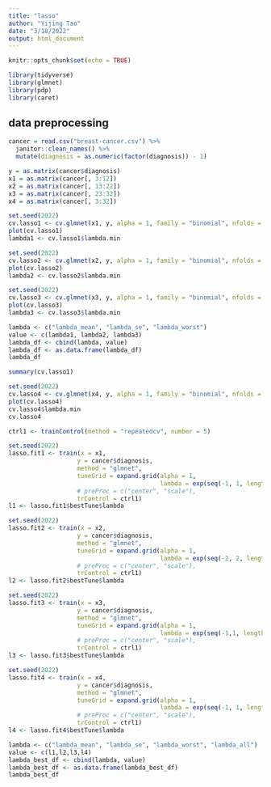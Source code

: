```yaml
---
title: "lasso"
author: "Yijing Tao"
date: "3/18/2022"
output: html_document
---
```


```r
knitr::opts_chunk$set(echo = TRUE)

library(tidyverse)
library(glmnet)
library(pdp)
library(caret)
```

## data preprocessing

```r
cancer = read.csv("breast-cancer.csv") %>% 
  janitor::clean_names() %>% 
  mutate(diagnosis = as.numeric(factor(diagnosis)) - 1)

y = as.matrix(cancer$diagnosis)
x1 = as.matrix(cancer[, 3:12])
x2 = as.matrix(cancer[, 13:22])
x3 = as.matrix(cancer[, 23:32])
x4 = as.matrix(cancer[, 3:32])
```

```r
set.seed(2022)
cv.lasso1 <- cv.glmnet(x1, y, alpha = 1, family = "binomial", nfolds = 5)
plot(cv.lasso1)
lambda1 <- cv.lasso1$lambda.min

set.seed(2022)
cv.lasso2 <- cv.glmnet(x2, y, alpha = 1, family = "binomial", nfolds = 5)
plot(cv.lasso2)
lambda2 <- cv.lasso2$lambda.min

set.seed(2022)
cv.lasso3 <- cv.glmnet(x3, y, alpha = 1, family = "binomial", nfolds = 5)
plot(cv.lasso3)
lambda3 <- cv.lasso3$lambda.min

lambda <- c("lambda_mean", "lambda_se", "lambda_worst")
value <- c(lambda1, lambda2, lambda3)
lambda_df <- cbind(lambda, value)
lambda_df <- as.data.frame(lambda_df)
lambda_df

summary(cv.lasso1)

set.seed(2022)
cv.lasso4 <- cv.glmnet(x4, y, alpha = 1, family = "binomial", nfolds = 5)
plot(cv.lasso4)
cv.lasso4$lambda.min
cv.lasso4
```

```r
ctrl1 <- trainControl(method = "repeatedcv", number = 5)

set.seed(2022)
lasso.fit1 <- train(x = x1, 
                   y = cancer$diagnosis,
                   method = "glmnet",
                   tuneGrid = expand.grid(alpha = 1, 
                                          lambda = exp(seq(-1, 1, length=100))),
                   # preProc = c("center", "scale"),
                   trControl = ctrl1)
l1 <- lasso.fit1$bestTune$lambda

set.seed(2022)
lasso.fit2 <- train(x = x2, 
                   y = cancer$diagnosis,
                   method = "glmnet",
                   tuneGrid = expand.grid(alpha = 1, 
                                          lambda = exp(seq(-2, 2, length=100))),
                   # preProc = c("center", "scale"),
                   trControl = ctrl1)
l2 <- lasso.fit2$bestTune$lambda

set.seed(2022)
lasso.fit3 <- train(x = x3, 
                   y = cancer$diagnosis,
                   method = "glmnet",
                   tuneGrid = expand.grid(alpha = 1, 
                                          lambda = exp(seq(-1,1, length=100))),
                   # preProc = c("center", "scale"),
                   trControl = ctrl1)
l3 <- lasso.fit3$bestTune$lambda

set.seed(2022)
lasso.fit4 <- train(x = x4, 
                   y = cancer$diagnosis,
                   method = "glmnet",
                   tuneGrid = expand.grid(alpha = 1, 
                                          lambda = exp(seq(-1, 1, length=100))),
                   # preProc = c("center", "scale"),
                   trControl = ctrl1)
l4 <- lasso.fit4$bestTune$lambda

lambda <- c("lambda_mean", "lambda_se", "lambda_worst", "lambda_all")
value <- c(l1,l2,l3,l4)
lambda_best_df <- cbind(lambda, value)
lambda_best_df <- as.data.frame(lambda_best_df)
lambda_best_df
```

